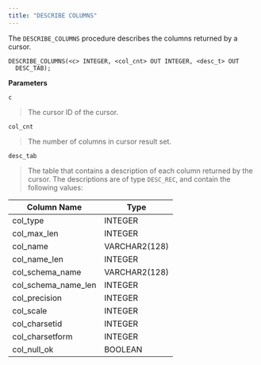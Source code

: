 ```yaml
---
title: "DESCRIBE COLUMNS"
---
```




The `DESCRIBE_COLUMNS` procedure describes the columns returned by a cursor.

    DESCRIBE_COLUMNS(<c> INTEGER, <col_cnt> OUT INTEGER, <desc_t> OUT
      DESC_TAB);

**Parameters**

`c`

> The cursor ID of the cursor.

`col_cnt`

> The number of columns in cursor result set.

`desc_tab`

> The table that contains a description of each column returned by the cursor. The descriptions are of type `DESC_REC`, and contain the following values:

| Column Name            | Type          |
|------------------------|---------------|
| col\_type              | INTEGER       |
| col\_max\_len          | INTEGER       |
| col\_name              | VARCHAR2(128) |
| col\_name\_len         | INTEGER       |
| col\_schema\_name      | VARCHAR2(128) |
| col\_schema\_name\_len | INTEGER       |
| col\_precision         | INTEGER       |
| col\_scale             | INTEGER       |
| col\_charsetid         | INTEGER       |
| col\_charsetform       | INTEGER       |
| col\_null\_ok          | BOOLEAN       |
